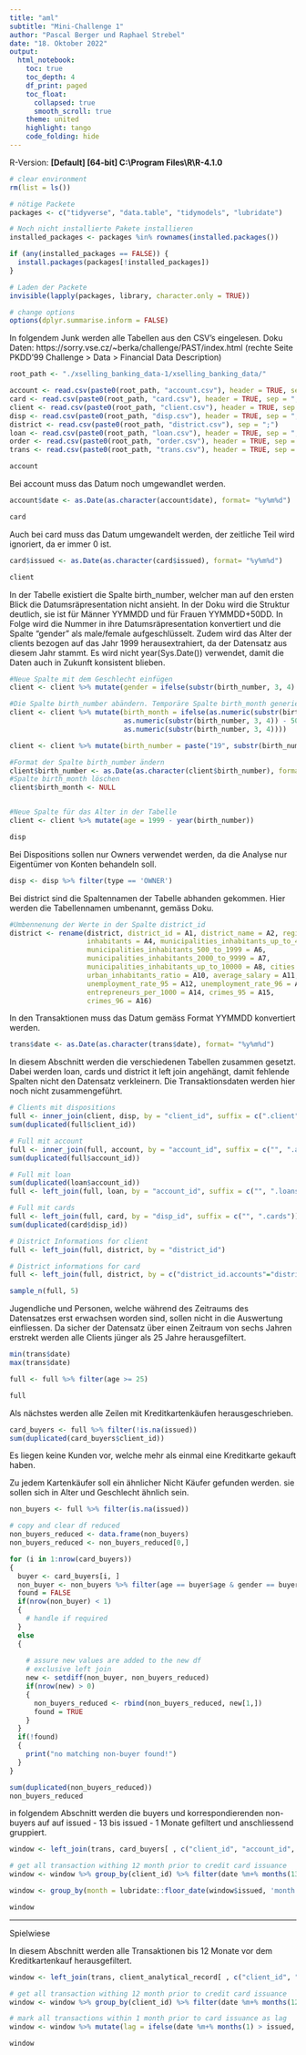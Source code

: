 ```yaml
---
title: "aml"
subtitle: "Mini-Challenge 1"
author: "Pascal Berger und Raphael Strebel"
date: "18. Oktober 2022"
output:
  html_notebook:
    toc: true
    toc_depth: 4
    df_print: paged
    toc_float:
      collapsed: true
      smooth_scroll: true
    theme: united
    highlight: tango
    code_folding: hide
---
```

R-Version: **[Default] [64-bit] C:\\Program Files\\R\\R-4.1.0**


```r
# clear environment
rm(list = ls())

# nötige Packete
packages <- c("tidyverse", "data.table", "tidymodels", "lubridate")

# Noch nicht installierte Pakete installieren
installed_packages <- packages %in% rownames(installed.packages())

if (any(installed_packages == FALSE)) {
  install.packages(packages[!installed_packages])
}

# Laden der Packete
invisible(lapply(packages, library, character.only = TRUE))

# change options
options(dplyr.summarise.inform = FALSE)
```

In folgendem Junk werden alle Tabellen aus den CSV's eingelesen.
Doku Daten: https://sorry.vse.cz/~berka/challenge/PAST/index.html
(rechte Seite PKDD'99 Challenge > Data > Financial Data Description)


```r
root_path <- "./xselling_banking_data-1/xselling_banking_data/"

account <- read.csv(paste0(root_path, "account.csv"), header = TRUE, sep = ";")
card <- read.csv(paste0(root_path, "card.csv"), header = TRUE, sep = ";")
client <- read.csv(paste0(root_path, "client.csv"), header = TRUE, sep = ";")
disp <- read.csv(paste0(root_path, "disp.csv"), header = TRUE, sep = ";")
district <- read.csv(paste0(root_path, "district.csv"), sep = ";")
loan <- read.csv(paste0(root_path, "loan.csv"), header = TRUE, sep = ";")
order <- read.csv(paste0(root_path, "order.csv"), header = TRUE, sep = ";")
trans <- read.csv(paste0(root_path, "trans.csv"), header = TRUE, sep = ";")
```

```r
account
```
Bei account muss das Datum noch umgewandlet werden.

```r
account$date <- as.Date(as.character(account$date), format= "%y%m%d")
```


```r
card
```
Auch bei card muss das Datum umgewandelt werden, der zeitliche Teil wird ignoriert, da er immer 0 ist.

```r
card$issued <- as.Date(as.character(card$issued), format= "%y%m%d")
```


```r
client
```

In der Tabelle existiert die Spalte birth_number, welcher man auf den ersten Blick die Datumsräpresentation nicht ansieht.
In der Doku wird die Struktur deutlich, sie ist für Männer YYMMDD und für Frauen YYMMDD+50DD.
In Folge wird die Nummer in ihre Datumsräpresentation konvertiert und die Spalte "gender" als male/female aufgeschlüsselt.
Zudem wird das Alter der clients bezogen auf das Jahr 1999 herausextrahiert, da der Datensatz aus diesem Jahr stammt.
Es wird nicht year(Sys.Date()) verwendet, damit die Daten auch in Zukunft konsistent blieben.



```r
#Neue Spalte mit dem Geschlecht einfügen
client <- client %>% mutate(gender = ifelse(substr(birth_number, 3, 4) > 12, "female", "male"))

#Die Spalte birth_number abändern. Temporäre Spalte birth_month generieren.
client <- client %>% mutate(birth_month = ifelse(as.numeric(substr(birth_number, 3, 4)) > 12,
                            as.numeric(substr(birth_number, 3, 4)) - 50,
                            as.numeric(substr(birth_number, 3, 4))))

client <- client %>% mutate(birth_number = paste("19", substr(birth_number, 1, 2), str_pad(birth_month, 2, pad = "0"), substr(birth_number, 5, 6), sep = "", collapse = NULL))

#Format der Spalte birth_number ändern
client$birth_number <- as.Date(as.character(client$birth_number), format= "%Y%m%d")
#Spalte birth_month löschen
client$birth_month <- NULL


#Neue Spalte für das Alter in der Tabelle 
client <- client %>% mutate(age = 1999 - year(birth_number))
```


```r
disp
```

Bei Dispositions sollen nur Owners verwendet werden, da die Analyse nur Eigentümer von Konten behandeln soll.

```r
disp <- disp %>% filter(type == 'OWNER')
```

Bei district sind die Spaltennamen der Tabelle abhanden gekommen.
Hier werden die Tabellennamen umbenannt, gemäss Doku.

```r
#Umbennenung der Werte in der Spalte district_id
district <- rename(district, district_id = A1, district_name = A2, region = A3, 
                   inhabitants = A4, municipalities_inhabitants_up_to_499 = A5, 
                   municipalities_inhabitants_500_to_1999 = A6, 
                   municipalities_inhabitants_2000_to_9999 = A7, 
                   municipalities_inhabitants_up_to_10000 = A8, cities = A9, 
                   urban_inhabitants_ratio = A10, average_salary = A11,
                   unemployment_rate_95 = A12, unemployment_rate_96 = A13,
                   entrepreneurs_per_1000 = A14, crimes_95 = A15,
                   crimes_96 = A16)
```


In den Transaktionen muss das Datum gemäss Format YYMMDD konvertiert werden.

```r
trans$date <- as.Date(as.character(trans$date), format= "%y%m%d")
```


In diesem Abschnitt werden die verschiedenen Tabellen zusammen gesetzt.
Dabei werden loan, cards und district it left join angehängt, damit fehlende Spalten nicht den Datensatz verkleinern.
Die Transaktionsdaten werden hier noch nicht zusammengeführt.

```r
# Clients mit dispositions
full <- inner_join(client, disp, by = "client_id", suffix = c(".client", ".dispositions"))
sum(duplicated(full$client_id))

# Full mit account
full <- inner_join(full, account, by = "account_id", suffix = c("", ".accounts"))
sum(duplicated(full$account_id))

# Full mit loan
sum(duplicated(loan$account_id))
full <- left_join(full, loan, by = "account_id", suffix = c("", ".loans"))

# Full mit cards
full <- left_join(full, card, by = "disp_id", suffix = c("", ".cards"))
sum(duplicated(card$disp_id))

# District Informations for client
full <- left_join(full, district, by = "district_id")

# District informations for card
full <- left_join(full, district, by = c("district_id.accounts"="district_id"), suffix = c("", ".accounts"))

sample_n(full, 5)
```

Jugendliche und Personen, welche während des Zeitraums des Datensatzes erst erwachsen worden sind, sollen nicht in die Auswertung einfliessen.
Da sicher der Datensatz über einen Zeitraum von sechs Jahren erstrekt werden alle Clients jünger als 25 Jahre herausgefiltert.

```r
min(trans$date)
max(trans$date)

full <- full %>% filter(age >= 25)
```



```r
full
```

Als nächstes werden alle Zeilen mit Kreditkartenkäufen herausgeschrieben.


```r
card_buyers <- full %>% filter(!is.na(issued))
sum(duplicated(card_buyers$client_id))
```
Es liegen keine Kunden vor, welche mehr als einmal eine Kreditkarte gekauft haben.


Zu jedem Kartenkäufer soll ein ähnlicher Nicht Käufer gefunden werden.
sie sollen sich in Alter und Geschlecht ähnlich sein.


```r
non_buyers <- full %>% filter(is.na(issued))

# copy and clear df reduced
non_buyers_reduced <- data.frame(non_buyers)
non_buyers_reduced <- non_buyers_reduced[0,]

for (i in 1:nrow(card_buyers))
{
  buyer <- card_buyers[i, ]
  non_buyer <- non_buyers %>% filter(age == buyer$age & gender == buyer$gender)
  found = FALSE
  if(nrow(non_buyer) < 1)
  {
    # handle if required
  }
  else
  {
    
    # assure new values are added to the new df
    # exclusive left join
    new <- setdiff(non_buyer, non_buyers_reduced)
    if(nrow(new) > 0)
    {
      non_buyers_reduced <- rbind(non_buyers_reduced, new[1,])
      found = TRUE
    }
  }
  if(!found)
  {
    print("no matching non-buyer found!")
  }
}

sum(duplicated(non_buyers_reduced))
non_buyers_reduced

```


in folgendem Abschnitt werden die buyers und korrespondierenden non-buyers auf auf issued - 13 bis issued - 1 Monate gefiltert und anschliessend gruppiert.

```r

window <- left_join(trans, card_buyers[ , c("client_id", "account_id", "issued")], by='account_id')

# get all transaction withing 12 month prior to credit card issuance
window <- window %>% group_by(client_id) %>% filter(date %m+% months(13) > issued & date %m+% months(1) < issued) %>% ungroup()

window <- group_by(month = lubridate::floor_date(window$issued, 'month')) %>% summarize(sum = sum(value_column))

```



```r
window
```


---
Spielwiese



In diesem Abschnitt werden alle Transaktionen bis 12 Monate vor dem Kreditkartenkauf herausgefiltert.

```r

window <- left_join(trans, client_analytical_record[ , c("client_id", "account_id", "issued")], by='account_id')

# get all transaction withing 12 month prior to credit card issuance
window <- window %>% group_by(client_id) %>% filter(date %m+% months(12) > issued & date < issued) %>% ungroup()

# mark all transactions within 1 month prior to card issuance as lag
window <- window %>% mutate(lag = ifelse(date %m+% months(1) > issued, 1, 0))

window 
```





